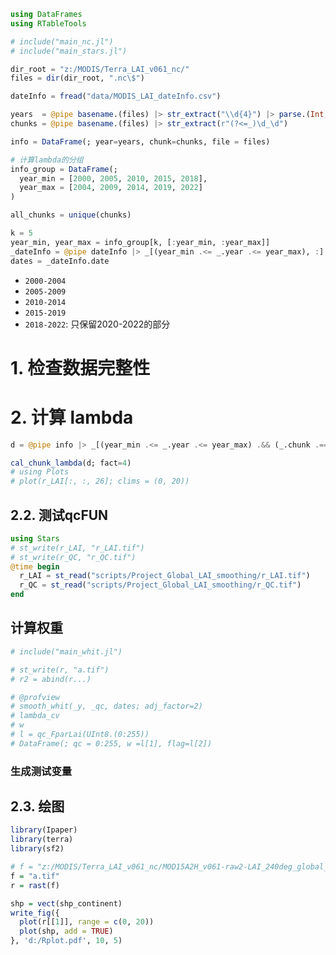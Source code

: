 ```julia
using DataFrames
using RTableTools

# include("main_nc.jl")
# include("main_stars.jl")

dir_root = "z:/MODIS/Terra_LAI_v061_nc/"
files = dir(dir_root, ".nc\$")

dateInfo = fread("data/MODIS_LAI_dateInfo.csv")

years  = @pipe basename.(files) |> str_extract("\\d{4}") |> parse.(Int, _)
chunks = @pipe basename.(files) |> str_extract(r"(?<=_)\d_\d")

info = DataFrame(; year=years, chunk=chunks, file = files)

# 计算lambda的分组
info_group = DataFrame(;
  year_min = [2000, 2005, 2010, 2015, 2018],
  year_max = [2004, 2009, 2014, 2019, 2022]
)

all_chunks = unique(chunks)

k = 5
year_min, year_max = info_group[k, [:year_min, :year_max]]
_dateInfo = @pipe dateInfo |> _[(year_min .<= _.year .<= year_max), :]
dates = _dateInfo.date
```

- `2000-2004`
- `2005-2009`
- `2010-2014`
- `2015-2019`
- `2018-2022`: 只保留2020-2022的部分

# 1. 检查数据完整性

# 2. 计算 lambda

```julia
d = @pipe info |> _[(year_min .<= _.year .<= year_max) .&& (_.chunk .=="2_3"), :]

cal_chunk_lambda(d; fact=4)
# using Plots
# plot(r_LAI[:, :, 26]; clims = (0, 20))
```


## 2.2. 测试qcFUN

```julia
using Stars
# st_write(r_LAI, "r_LAI.tif")
# st_write(r_QC, "r_QC.tif")
@time begin
  r_LAI = st_read("scripts/Project_Global_LAI_smoothing/r_LAI.tif")
  r_QC = st_read("scripts/Project_Global_LAI_smoothing/r_QC.tif")
end
```

## 计算权重

```julia
# include("main_whit.jl")

# st_write(r, "a.tif")
# r2 = abind(r...)

# @profview 
# smooth_whit(_y, _qc, dates; adj_factor=2)
# lambda_cv
# w
# l = qc_FparLai(UInt8.(0:255))
# DataFrame(; qc = 0:255, w =l[1], flag=l[2])
```


### 生成测试变量


## 2.3. 绘图

```r
library(Ipaper)
library(terra)
library(sf2)

# f = "z:/MODIS/Terra_LAI_v061_nc/MOD15A2H_v061-raw2-LAI_240deg_global_2001_2_3.nc"
f = "a.tif"
r = rast(f)

shp = vect(shp_continent)
write_fig({
  plot(r[[1]], range = c(0, 20))
  plot(shp, add = TRUE)
}, 'd:/Rplot.pdf', 10, 5)
```
